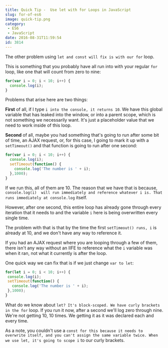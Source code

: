 ```yaml
---
title: Quick Tip -  Use let with for Loops in JavaScript
slug: for-of-es6
image: quick-tip.png
category:
 - ES6
 - JavaScript
date: 2016-08-31T11:59:54
id: 3814
---
```


The other problem using `let and const will fix is with our for` loop.

This is something that you probably have all run into with your regular `for` loop, like one that will count from zero to nine:


```js
for(var i = 0; i < 10; i++) {
  console.log(i);
}

```

Problems that arise here are two things:

**First** of all, if I type `i into the console, it returns 10`. We have this global variable that has leaked into the window, or into a parent scope, which is not something we necessarily want. It's just a placeholder value that we need to work inside of this loop.

**Second** of all, maybe you had something that's going to run after some bit of time, an AJAX request, or, for this case, I going to mark it up with a `setTimeout()` and that function is going to run after one second:


```js
for(var i = 0; i < 10; i++) {
  console.log(i);
  setTimeout(function() {
    console.log('The number is ' + i);
  },1000);
}

```

If we run this, all of them are 10. The reason that we have that is because, `console.log(i)  will run immediately and reference whatever i is. That runs immediately at console.log` itself.

However, after one second, this entire loop has already gone through every iteration that it needs to and the variable `i` here is being overwritten every single time.

The problem with that is that by the time the first `setTimeout() runs, i` is already at 10, and we don't have any way to reference it.

If you had an AJAX request where you are looping through a few of them, there isn't any way without an IIFE to reference what the `i` variable was when it ran, not what it currently is after the loop.

One quick way we can fix that is if we just change `var to let`:


```js
for(let i = 0; i < 10; i++) {
 console.log(i);
 setTimeout(function() {
   console.log('The number is ' + i);
 },1000);
}

```

What do we know about `let? It's block-scoped. We have curly brackets in the for` loop. If you run it now, after a second we'll log zero through nine. We're not getting 10, 10 times. We getting it as it was declared each and every time.

As a note, you couldn't use a `const for this because it needs to overwrite itself, and you can't assign the same variable twice. When we use let, it's going to scope i` to our curly brackets.
